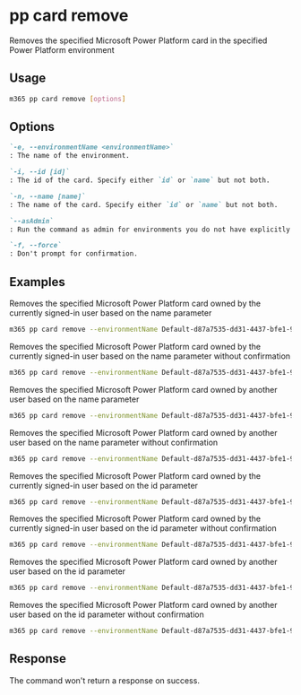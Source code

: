 
# pp card remove

Removes the specified Microsoft Power Platform card in the specified Power Platform environment

## Usage

```sh
m365 pp card remove [options]
```

## Options

```md definition-list
`-e, --environmentName <environmentName>`
: The name of the environment.

`-i, --id [id]`
: The id of the card. Specify either `id` or `name` but not both.

`-n, --name [name]`
: The name of the card. Specify either `id` or `name` but not both.

`--asAdmin`
: Run the command as admin for environments you do not have explicitly assigned permissions to.

`-f, --force`
: Don't prompt for confirmation.
```

<Global />

## Examples

Removes the specified Microsoft Power Platform card owned by the currently signed-in user based on the name parameter

```sh
m365 pp card remove --environmentName Default-d87a7535-dd31-4437-bfe1-95340acd55c5 --name "Card Name"
```

Removes the specified Microsoft Power Platform card owned by the currently signed-in user based on the name parameter without confirmation

```sh
m365 pp card remove --environmentName Default-d87a7535-dd31-4437-bfe1-95340acd55c5 --name "Card Name" --force
```

Removes the specified Microsoft Power Platform card owned by another user based on the name parameter

```sh
m365 pp card remove --environmentName Default-d87a7535-dd31-4437-bfe1-95340acd55c5 --name "Card Name" --asAdmin
```

Removes the specified Microsoft Power Platform card owned by another user based on the name parameter without confirmation

```sh
m365 pp card remove --environmentName Default-d87a7535-dd31-4437-bfe1-95340acd55c5 --name "Card Name" --asAdmin --force
```

Removes the specified Microsoft Power Platform card owned by the currently signed-in user based on the id parameter

```sh
m365 pp card remove --environmentName Default-d87a7535-dd31-4437-bfe1-95340acd55c5 --id 9d9a13d0-6255-ed11-bba2-000d3adf774e
```

Removes the specified Microsoft Power Platform card owned by the currently signed-in user based on the id parameter without confirmation

```sh
m365 pp card remove --environmentName Default-d87a7535-dd31-4437-bfe1-95340acd55c5 --id 9d9a13d0-6255-ed11-bba2-000d3adf774e --force
```

Removes the specified Microsoft Power Platform card owned by another user based on the id parameter

```sh
m365 pp card remove --environmentName Default-d87a7535-dd31-4437-bfe1-95340acd55c5 --id 9d9a13d0-6255-ed11-bba2-000d3adf774e --asAdmin
```

Removes the specified Microsoft Power Platform card owned by another user based on the id parameter without confirmation

```sh
m365 pp card remove --environmentName Default-d87a7535-dd31-4437-bfe1-95340acd55c5 --id 9d9a13d0-6255-ed11-bba2-000d3adf774e --asAdmin --force
```

## Response

The command won't return a response on success.
